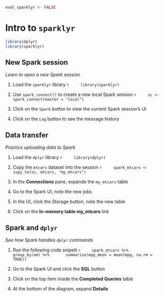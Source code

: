 ```r
eval_sparklyr <- FALSE
```

# Intro to `sparklyr`

```r
library(dplyr)
library(sparklyr)
```

## New Spark session
*Learn to open a new Spark session*

1. Load the `sparklyr` library
    ```r
    library(sparklyr)
    ```

1. Use `spark_connect()` to create a new local Spark session
    ```r
    sc <- spark_connect(master = "local")
    ```

1. Click on the `Spark` button to view the current Spark session's UI

1. Click on the `Log` button to see the message history

## Data transfer
*Practice uploading data to Spark*

1. Load the `dplyr` library
    ```r
    library(dplyr)
    ```

1. Copy the `mtcars` dataset into the session
    ```r
    spark_mtcars <- copy_to(sc, mtcars, "my_mtcars")
    ```

1. In the **Connections** pane, expande the `my_mtcars` table

1. Go to the Spark UI, note the new jobs

1. In the UI, click the Storage button, note the new table

1. Click on the **In-memory table my_mtcars** link

## Spark and `dplyr`
*See how Spark handles `dplyr` commands*

1. Run the following code snipett
    ```r
    spark_mtcars %>%
      group_by(am) %>%
      summarise(mpg_mean = mean(mpg, na.rm = TRUE))
    ```

1. Go to the Spark UI and click the **SQL** button 

1. Click on the top item inside the **Completed Queries** table

1. At the bottom of the diagram, expand **Details**



